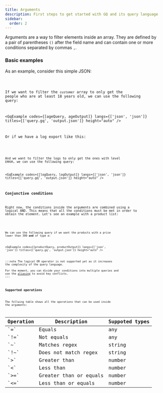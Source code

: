 ```yaml
---
title: Arguments
description: First steps to get started with GQ and its query language
sidebar:
  order: 2
---
```



Arguments are a way to filter elements inside an array. They are defined by a pair of parentheses `()` after the field name and can contain one or more conditions separated by commas `,`.

### Basic examples

As an example, consider this simple JSON:

<Code code={ageInput} lang="json" title="input.json" />

If we want to filter the `customer` array to only get the people who are at least 18 years old, we can use the following query:

<GqExample codes={[ageQuery, ageOutput]} langs={['json', 'json']} titles={['query.gq', 'output.json']} height="auto" />

Or if we have a log export like this:

<Code code={logInput} lang="json" title="input.json" />

And we want to filter the logs to only get the ones with level `ERROR`, we can use the following query:

<GqExample codes={[logQuery, logOutput]} langs={['json', 'json']} titles={['query.gq', 'output.json']} height="auto" />

### Conjunctive conditions

Right now, the conditions inside the arguments are combined using a logical AND. This means that all the conditions must be met in order to obtain the element.
Let's see an example with a product list:

<Code code={productInput} lang="json" title="input.json" />

We can use the following query if we want the products with a price lower than 300 **and** of type `B`:

<GqExample codes={[productQuery, productOutput]} langs={['json', 'json']} titles={['query.gq', 'output.json']} height="auto" />

:::note
The logical OR operator is not supported yet as it increases the complexity of the query language.\
For the moment, you can divide your conditions into multiple queries and use the [aliasing](/concepts/aliases) to avoid key conflicts.
:::

### Supported operations

The follwing table shows all the operations that can be used inside the arguments:

<table>
  <thead>
    <tr>
      <th>Operation</th>
      <th>Description</th>
      <th>Suppoted types</th>
    </tr>
  </thead>
  <tbody>
    <tr>
      <td className="text-center">`=`</td>
      <td>Equals</td>
      <td>any</td>
    </tr>
    <tr>
      <td className="text-center">`!=`</td>
      <td>Not equals</td>
      <td>any</td>
    </tr>
    <tr>
      <td className="text-center">`~`</td>
      <td>Matches regex</td>
      <td>string</td>
    </tr>
    <tr>
      <td className="text-center">`!~`</td>
      <td>Does not match regex</td>
      <td>string</td>
    </tr>
    <tr>
      <td className="text-center">`>`</td>
      <td>Greater than</td>
      <td>number</td>
    </tr>
    <tr>
      <td className="text-center">`<`</td>
      <td>Less than</td>
      <td>number</td>
    </tr>
    <tr>
      <td className="text-center">`>=`</td>
      <td>Greater than or equals</td>
      <td>number</td>
    </tr>
    <tr>
      <td className="text-center">`<=`</td>
      <td>Less than or equals</td>
      <td>number</td>
    </tr>
  </tbody>
</table>
